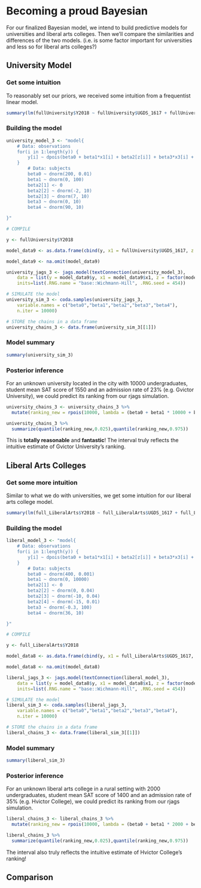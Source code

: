 # Becoming a proud Bayesian

For our finalized Bayesian model, we intend to build predictive models for universities and liberal arts colleges. Then we'll compare the similarities and differences of the two models. (i.e. is some factor important for universities and less so for liberal arts colleges?)

## University Model

### Get some intuition

To reasonably set our priors, we received some intuition from a frequentist linear model.

```r
summary(lm(fullUniversity$Y2018 ~ fullUniversity$UGDS_1617 + fullUniversity$LOCALE_collapse + fullUniversity$SAT_AVG_1617 + fullUniversity$ADM_RATE_1617))
```

### Building the model

```r
university_model_3 <- "model{  
    # Data: observations
    for(i in 1:length(y)) {
        y[i] ~ dpois(beta0 + beta1*x1[i] + beta2[z[i]] + beta3*x3[i] + beta4*x4[i])
    }
        # Data: subjects
        beta0 ~ dnorm(200, 0.01)
        beta1 ~ dnorm(0, 100)
        beta2[1] <- 0 
        beta2[2] ~ dnorm(-2, 10)
        beta2[3] ~ dnorm(7, 10)
        beta3 ~ dnorm(0, 10)
        beta4 ~ dnorm(90, 10)

}"

# COMPILE

y <- fullUniversity$Y2018

model_data9 <- as.data.frame(cbind(y, x1 = fullUniversity$UGDS_1617, z = fullUniversity$LOCALE_collapse, x3 = fullUniversity$SAT_AVG_1617, x4 = fullUniversity$ADM_RATE_1617))

model_data9 <- na.omit(model_data9)

university_jags_3 <- jags.model(textConnection(university_model_3), 
    data = list(y = model_data9$y, x1 = model_data9$x1, z = factor(model_data9$z), x3 = model_data9$x3, x4 = model_data9$x4),
    inits=list(.RNG.name = "base::Wichmann-Hill", .RNG.seed = 454))

# SIMULATE the model
university_sim_3 <- coda.samples(university_jags_3,
    variable.names = c("beta0","beta1","beta2","beta3","beta4"),
    n.iter = 10000)

# STORE the chains in a data frame
university_chains_3 <- data.frame(university_sim_3[[1]])
```

### Model summary

```r
summary(university_sim_3)
```


### Posterior inference

For an unknown university located in the city with 10000 undergraduates, student mean SAT score of 1550 and an admission rate of $23\%$ (e.g. Gvictor University), we could predict its ranking from our rjags simulation.

```r
university_chains_3 <- university_chains_3 %>%
  mutate(ranking_new = rpois(10000, lambda = (beta0 + beta1 * 10000 + beta3 * 1550 + beta4 * 0.23)))

university_chains_3 %>%
  summarize(quantile(ranking_new,0.025),quantile(ranking_new,0.975))
```

This is **totally reasonable** and **fantastic**! The interval truly reflects the intuitive estimate of Gvictor University's ranking.

## Liberal Arts Colleges

### Get some more intuition

Similar to what we do with universities, we get some intuition for our liberal arts college model.

```r
summary(lm(full_LiberalArts$Y2018 ~ full_LiberalArts$UGDS_1617 + full_LiberalArts$LOCALE_collapse_lac1 + full_LiberalArts$SAT_AVG_1617 + full_LiberalArts$ADM_RATE_1617))
```

### Building the model

```r
liberal_model_3 <- "model{  
    # Data: observations
    for(i in 1:length(y)) {
        y[i] ~ dpois(beta0 + beta1*x1[i] + beta2[z[i]] + beta3*x3[i] + beta4*x4[i])
    }
        # Data: subjects
        beta0 ~ dnorm(400, 0.001)
        beta1 ~ dnorm(0, 10000)
        beta2[1] <- 0 
        beta2[2] ~ dnorm(0, 0.04)
        beta2[3] ~ dnorm(-10, 0.04)
        beta2[4] ~ dnorm(-15, 0.01)
        beta3 ~ dnorm(-0.3, 100)
        beta4 ~ dnorm(36, 10)

}"

# COMPILE

y <- full_LiberalArts$Y2018

model_data8 <- as.data.frame(cbind(y, x1 = full_LiberalArts$UGDS_1617, z = full_LiberalArts$LOCALE_collapse_lac1, x3 = full_LiberalArts$SAT_AVG_1617, x4 = full_LiberalArts$ADM_RATE_1617))

model_data8 <- na.omit(model_data8)

liberal_jags_3 <- jags.model(textConnection(liberal_model_3), 
    data = list(y = model_data8$y, x1 = model_data8$x1, z = factor(model_data8$z), x3 = model_data8$x3, x4 = model_data8$x4),
    inits=list(.RNG.name = "base::Wichmann-Hill", .RNG.seed = 454))

# SIMULATE the model
liberal_sim_3 <- coda.samples(liberal_jags_3,
    variable.names = c("beta0","beta1","beta2","beta3","beta4"),
    n.iter = 10000)

# STORE the chains in a data frame
liberal_chains_3 <- data.frame(liberal_sim_3[[1]])
```

### Model summary

```r
summary(liberal_sim_3)
```


### Posterior inference

For an unknown liberal arts college in a rural setting with 2000 undergraduates, student mean SAT score of 1400 and an admission rate of $35\%$ (e.g. Hvictor College), we could predict its ranking from our rjags simulation.

```r
liberal_chains_3 <- liberal_chains_3 %>%
  mutate(ranking_new = rpois(10000, lambda = (beta0 + beta1 * 2000 + beta2.4. + beta3 * 1400 + beta4 * 0.35)))

liberal_chains_3 %>%
  summarize(quantile(ranking_new,0.025),quantile(ranking_new,0.975))
```

The interval also truly reflects the intuitive estimate of Hvictor College's ranking!

## Comparison

